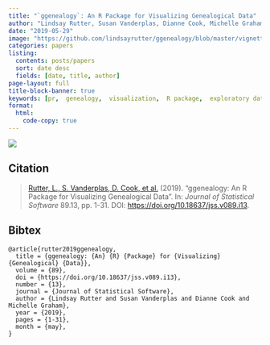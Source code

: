 ```yaml
---
title: "`ggenealogy`: An R Package for Visualizing Genealogical Data"
author: "Lindsay Rutter, Susan Vanderplas, Dianne Cook, Michelle Graham"
date: "2019-05-29"
image: "https://github.com/lindsayrutter/ggenealogy/blob/master/vignettes/dCox.png?raw=true"
categories: papers
listing:
  contents: posts/papers
  sort: date desc
  fields: [date, title, author]
page-layout: full
title-block-banner: true
keywords: [pr,  genealogy,  visualization,  R package,  exploratory data analysis,  interactive]
format:
  html:
    code-copy: true
---
```

 
![](https://github.com/lindsayrutter/ggenealogy/blob/master/vignettes/dCox.png?raw=true){.preview-image}
 
## Citation
> <a name=bib-rutter2019ggenealogy></a>[Rutter, L., S. Vanderplas, D. Cook, et al.](#cite-rutter2019ggenealogy) (2019). “ggenealogy: An R Package for Visualizing Genealogical Data”. In: _Journal of Statistical Software_ 89.13, pp. 1-31. DOI: [https://doi.org/10.18637/jss.v089.i13](https://doi.org/https%3A%2F%2Fdoi.org%2F10.18637%2Fjss.v089.i13).

::: {.callout-note collapse='true'}
## Bibtex
```
@article{rutter2019ggenealogy,
  title = {ggenealogy: {An} {R} {Package} for {Visualizing} {Genealogical} {Data}},
  volume = {89},
  doi = {https://doi.org/10.18637/jss.v089.i13},
  number = {13},
  journal = {Journal of Statistical Software},
  author = {Lindsay Rutter and Susan Vanderplas and Dianne Cook and Michelle Graham},
  year = {2019},
  pages = {1-31},
  month = {may},
}
```
:::



